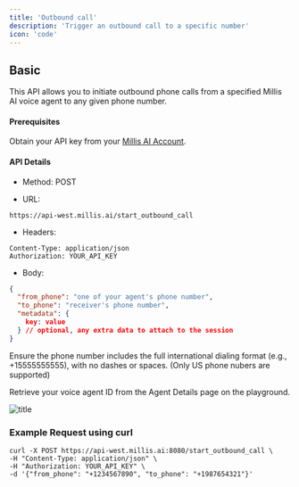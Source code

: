 ```yaml
---
title: 'Outbound call'
description: 'Trigger an outbound call to a specific number'
icon: 'code'
---
```


## Basic

This API allows you to initiate outbound phone calls from a specified Millis AI voice agent to any given phone number.

#### Prerequisites

Obtain your API key from your [Millis AI Account](https://app.millis.ai/settings/keys).

#### API Details

- Method: POST

- URL:
```console
https://api-west.millis.ai/start_outbound_call
```

- Headers:
```console
Content-Type: application/json
Authorization: YOUR_API_KEY
```
- Body:

```json
{
  "from_phone": "one of your agent's phone number",
  "to_phone": "receiver's phone number",
  "metadata": {
    key: value
  } // optional, any extra data to attach to the session
}
```

<Tip>

Ensure the phone number includes the full international dialing format (e.g., +15555555555), with no dashes or spaces. (Only US phone nubers are supported)

Retrieve your voice agent ID from the Agent Details page on the playground.

![title](/images/get-agent-id.png)

</Tip>

### Example Request using curl

```console
curl -X POST https://api-west.millis.ai:8080/start_outbound_call \
-H "Content-Type: application/json" \
-H "Authorization: YOUR_API_KEY" \
-d '{"from_phone": "+1234567890", "to_phone": "+1987654321"}'
```